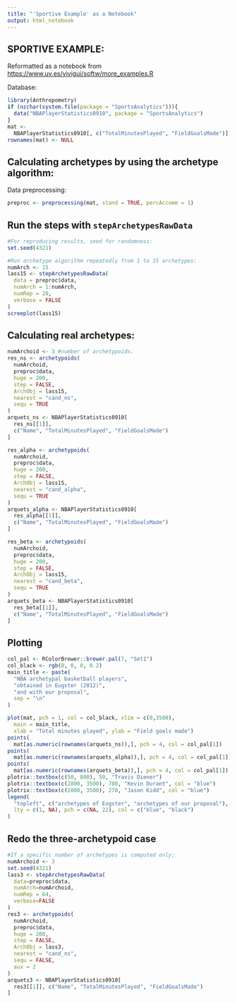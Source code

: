 ```yaml
---
title: "'Sportive Example' as a Notebook"
output: html_notebook
---
```


## SPORTIVE EXAMPLE:
Reformatted as a notebook from <https://www.uv.es/vivigui/softw/more_examples.R>

Database:
```r
library(Anthropometry)
if (nzchar(system.file(package = "SportsAnalytics"))){
  data("NBAPlayerStatistics0910", package = "SportsAnalytics")
}
mat <- 
  NBAPlayerStatistics0910[, c("TotalMinutesPlayed", "FieldGoalsMade")]
rownames(mat) <- NULL

```

## Calculating archetypes by using the archetype algorithm:
Data preprocessing:
```r
preproc <- preprocessing(mat, stand = TRUE, percAccomm = 1)

```

## Run the steps with `stepArchetypesRawData`
```r
#For reproducing results, seed for randomness:
set.seed(4321)

#Run archetype algorithm repeatedly from 1 to 15 archetypes:
numArch <- 15
lass15 <- stepArchetypesRawData(
  data = preproc$data,
  numArch = 1:numArch,
  numRep = 20,
  verbose = FALSE
)
screeplot(lass15)

```

## Calculating real archetypes:
```r
numArchoid <- 3 #number of archetypoids.
res_ns <- archetypoids(
  numArchoid,
  preproc$data,
  huge = 200,
  step = FALSE,
  ArchObj = lass15,
  nearest = "cand_ns",
  sequ = TRUE
)
arquets_ns <- NBAPlayerStatistics0910[
  res_ns[[1]],
  c("Name", "TotalMinutesPlayed", "FieldGoalsMade")
]

res_alpha <- archetypoids(
  numArchoid,
  preproc$data,
  huge = 200,
  step = FALSE,
  ArchObj = lass15,
  nearest = "cand_alpha",
  sequ = TRUE
)
arquets_alpha <- NBAPlayerStatistics0910[
  res_alpha[[1]],
  c("Name", "TotalMinutesPlayed", "FieldGoalsMade")
]

res_beta <- archetypoids(
  numArchoid,
  preproc$data,
  huge = 200,
  step = FALSE,
  ArchObj = lass15,
  nearest = "cand_beta",
  sequ = TRUE
)
arquets_beta <- NBAPlayerStatistics0910[
  res_beta[[1]],
  c("Name", "TotalMinutesPlayed", "FieldGoalsMade")
]

```

## Plotting
```r
col_pal <- RColorBrewer::brewer.pal(7, "Set1")
col_black <- rgb(0, 0, 0, 0.2)
main_title <- paste(
  "NBA archetypal basketball players",
  "obtained in Eugster (2012)",
  "and with our proposal",
  sep = "\n"
)

plot(mat, pch = 1, col = col_black, xlim = c(0,3500), 
  main = main_title,
  xlab = "Total minutes played", ylab = "Field goals made")
points(
  mat[as.numeric(rownames(arquets_ns)),], pch = 4, col = col_pal[1])
points(
  mat[as.numeric(rownames(arquets_alpha)),], pch = 4, col = col_pal[1])
points(
  mat[as.numeric(rownames(arquets_beta)),], pch = 4, col = col_pal[1])
plotrix::textbox(c(50, 800), 50, "Travis Diener")
plotrix::textbox(c(2800, 3500), 780, "Kevin Durant", col = "blue")
plotrix::textbox(c(2800, 3500), 270, "Jason Kidd", col = "blue")
legend(
  "topleft", c("archetypes of Eugster", "archetypes of our proposal"),
  lty = c(1, NA), pch = c(NA, 22), col = c("blue", "black")
)

```

## Redo the three-archetypoid case
```r
#If a specific number of archetypes is computed only:
numArchoid <- 3
set.seed(4321)
lass3 <- stepArchetypesRawData(
  data=preproc$data,
  numArch=numArchoid,
  numRep = 64,
  verbose=FALSE
)
res3 <- archetypoids(
  numArchoid,
  preproc$data,
  huge = 200,
  step = FALSE,
  ArchObj = lass3,
  nearest = "cand_ns",
  sequ = FALSE,
  aux = 2
)
arquets3 <- NBAPlayerStatistics0910[
  res3[[1]], c("Name", "TotalMinutesPlayed", "FieldGoalsMade")
]

```
